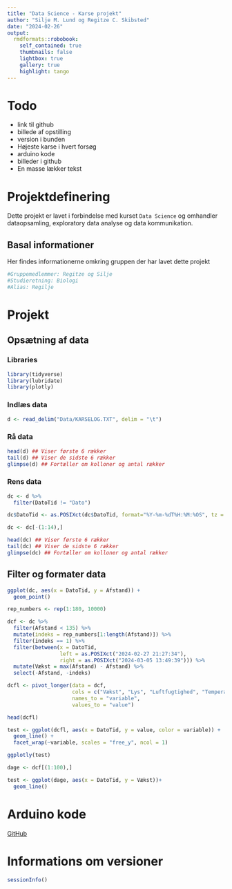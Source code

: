 ```yaml
---
title: "Data Science - Karse projekt"
author: "Silje M. Lund og Regitze C. Skibsted"
date: "2024-02-26"
output: 
  rmdformats::robobook:
    self_contained: true
    thumbnails: false
    lightbox: true
    gallery: true
    highlight: tango
---
```


# Todo

-   link til github
-   billede af opstilling
-   version i bunden
-   Højeste karse i hvert forsøg
-   arduino kode
-   billeder i github
-   En masse lækker tekst


# Projektdefinering

Dette projekt er lavet i forbindelse med kurset `Data Science` og omhandler dataopsamling, exploratory data analyse og data kommunikation.

## Basal informationer

Her findes informationerne omkring gruppen der har lavet dette projekt

```r
#Gruppemedlemmer: Regitze og Silje
#Studieretning: Biologi
#Alias: Regilje
```

# Projekt

## Opsætning af data

### Libraries

```r
library(tidyverse)
library(lubridate)
library(plotly)
```

### Indlæs data

```r
d <- read_delim("Data/KARSELOG.TXT", delim = "\t")
```

### Rå data

```r
head(d) ## Viser første 6 rækker
tail(d) ## Viser de sidste 6 rækker
glimpse(d) ## Fortæller om kolloner og antal rækker
```

### Rens data

```r
dc <- d %>%
  filter(DatoTid != "Dato")

dc$DatoTid <- as.POSIXct(dc$DatoTid, format="%Y-%m-%dT%H:%M:%OS", tz = "UTC")

dc <- dc[-(1:14),]

head(dc) ## Viser første 6 rækker
tail(dc) ## Viser de sidste 6 rækker
glimpse(dc) ## Fortæller om kolloner og antal rækker
```

## Filter og formater data

```r
ggplot(dc, aes(x = DatoTid, y = Afstand)) +
  geom_point()
```

```r
rep_numbers <- rep(1:180, 10000)

dcf <- dc %>% 
  filter(Afstand < 135) %>% 
  mutate(indeks = rep_numbers[1:length(Afstand)]) %>%
  filter(indeks == 1) %>%
  filter(between(x = DatoTid, 
                 left = as.POSIXct("2024-02-27 21:27:34"), 
                 right = as.POSIXct("2024-03-05 13:49:39"))) %>%
  mutate(Vækst = max(Afstand) - Afstand) %>%
  select(-Afstand, -indeks)
```

```r
dcfl <- pivot_longer(data = dcf, 
                     cols = c("Vækst", "Lys", "Luftfugtighed", "Temperatur"),
                     names_to = "variable",
                     values_to = "value")
```

```r
head(dcfl)
```

```r
test <- ggplot(dcfl, aes(x = DatoTid, y = value, color = variable)) +
  geom_line() +
  facet_wrap(~variable, scales = "free_y", ncol = 1)

ggplotly(test)
```

```r
dage <- dcf[(1:100),]

test <- ggplot(dage, aes(x = DatoTid, y = Vækst))+
  geom_line()
```

# Arduino kode

[GitHub](https://github.com/SiaLemons/Karse_DS2024)

# Informations om versioner

```r
sessionInfo()
```
